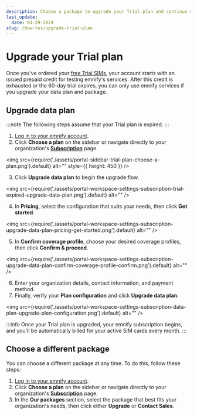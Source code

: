 ```yaml
---
description: Choose a package to upgrade your Trial plan and continue using emnify services.
last_update: 
  date: 01-29-2024
slug: /how-tos/upgrade-trial-plan
---
```


# Upgrade your Trial plan

Once you've ordered your [free Trial SIMs](/quickstart#order-free-trial-sims), your account starts with an issued prepaid credit for testing emnify's services.
After this credit is exhausted or the 60-day trial expires, you can only use emnify services if you upgrade your data plan and package.

## Upgrade data plan

:::note
The following steps assume that your Trial plan is expired.
:::

1. [Log in to your emnify account](https://portal.emnify.com/sign).
2. Click **Choose a plan** on the sidebar or navigate directly to your organization's [**Subscription**](https://portal.emnify.com/organisation-settings/subscription) page.

<img
  src={require('./assets/portal-sidebar-trial-plan-choose-a-plan.png').default}
  alt=""
  style={{ height: 450 }}
/>

3. Click **Upgrade data plan** to begin the upgrade flow.

<img
  src={require('./assets/portal-workspace-settings-subscription-trial-expired-upgrade-data-plan.png').default}
  alt=""
/>

4. In **Pricing**, select the configuration that suits your needs, then click **Get started**.

<img
  src={require('./assets/portal-workspace-settings-subscription-upgrade-data-plan-pricing-get-started.png').default}
  alt=""
/>

5. In **Confirm coverage profile**, choose your desired coverage profiles, then click **Confirm & proceed**.

<img
  src={require('./assets/portal-workspace-settings-subscription-upgrade-data-plan-confirm-coverage-profile-confirm.png').default}
  alt=""
/>

6. Enter your organization details, contact information, and payment method.
7. Finally, verify your **Plan configuration** and click **Upgrade data plan**.

<img
  src={require('./assets/portal-workspace-settings-subscription-data-plan-upgrade-plan-configuration.png').default}
  alt=""
/>

:::info
Once your Trial plan is upgraded, your emnify subscription begins, and you'll be automatically billed for your active SIM cards every month.
:::

## Choose a different package

You can choose a different package at any time.
To do this, follow these steps:

1. [Log in to your emnify account](https://portal.emnify.com/sign).
1. Click **Choose a plan** on the sidebar or navigate directly to your organization's [**Subscription**](https://portal.emnify.com/organisation-settings/subscription) page.
1. In the **Our packages** section, select the package that best fits your organization's needs, then click either **Upgrade** or **Contact Sales**.
